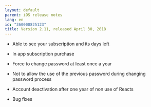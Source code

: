 ```yaml
---
layout: default
parent: iOS release notes
lang: en
id: "360000825123"
title: Version 2.11, released April 30, 2018
---
```

*   Able to see your subscription and its days left  
      
    
*   In app subscription purchase  
      
    
*   Force to change password at least once a year  
      
    
*   Not to allow the use of the previous password during changing password process  
      
    
*   Account deactivation after one year of non use of Reacts  
      
    
*   Bug fixes


